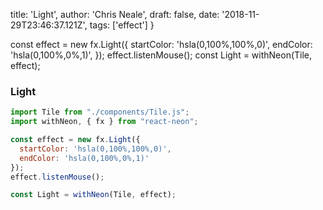   title: 'Light',
  author: 'Chris Neale',
  draft: false,
  date: '2018-11-29T23:46:37.121Z',
  tags: ['effect']
}

const effect = new fx.Light({ startColor: 'hsla(0,100%,100%,0)', endColor: 'hsla(0,100%,0%,1)',  });
effect.listenMouse();
const Light = withNeon(Tile, effect);

### Light

```js
import Tile from "./components/Tile.js";
import withNeon, { fx } from "react-neon";

const effect = new fx.Light({
  startColor: 'hsla(0,100%,100%,0)',
  endColor: 'hsla(0,100%,0%,1)'
});
effect.listenMouse();

const Light = withNeon(Tile, effect);
```

<Light />